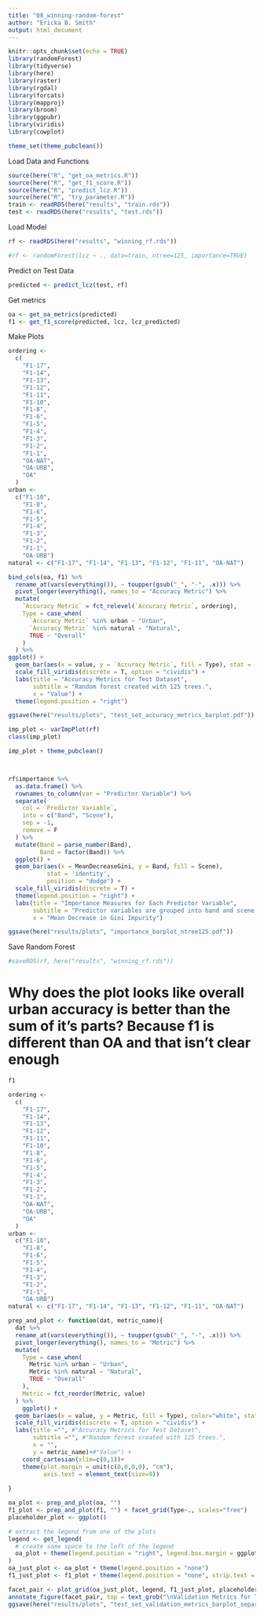 ```yaml
---
title: "08_winning-random-forest"
author: "Ericka B. Smith"
output: html_document
---
```


```r
knitr::opts_chunk$set(echo = TRUE)
library(randomForest)
library(tidyverse)
library(here)
library(raster)
library(rgdal)
library(forcats)
library(mapproj)
library(broom)
library(ggpubr)
library(viridis)
library(cowplot)
```

```r
theme_set(theme_pubclean())
```

Load Data and Functions

```r
source(here("R", "get_oa_metrics.R"))
source(here("R", "get_f1_score.R"))
source(here("R", "predict_lcz.R"))
source(here("R", "try_parameter.R"))
train <- readRDS(here("results", "train.rds"))
test <- readRDS(here("results", "test.rds"))
```

Load Model


```r
rf <- readRDS(here("results", "winning_rf.rds"))
```

```r
#rf <- randomForest(lcz ~ ., data=train, ntree=125, importance=TRUE)
```


Predict on Test Data

```r
predicted <- predict_lcz(test, rf)
```

Get metrics

```r
oa <- get_oa_metrics(predicted)
f1 <- get_f1_score(predicted, lcz, lcz_predicted)
```

Make Plots

```r
ordering <-
  c(
    "F1-17",
    "F1-14",
    "F1-13",
    "F1-12",
    "F1-11",
    "F1-10",
    "F1-8",
    "F1-6",
    "F1-5",
    "F1-4",
    "F1-3",
    "F1-2",
    "F1-1",
    "OA-NAT",
    "OA-URB",
    "OA"
  )
urban <-
  c("F1-10",
    "F1-8",
    "F1-6",
    "F1-5",
    "F1-4",
    "F1-3",
    "F1-2",
    "F1-1",
    "OA-URB")
natural <- c("F1-17", "F1-14", "F1-13", "F1-12", "F1-11", "OA-NAT")

bind_cols(oa, f1) %>%
  rename_at(vars(everything()), ~ toupper(gsub("_", "-", .x))) %>%
  pivot_longer(everything(), names_to = "Accuracy Metric") %>%
  mutate(
    `Accuracy Metric` = fct_relevel(`Accuracy Metric`, ordering),
    Type = case_when(
      `Accuracy Metric` %in% urban ~ "Urban",
      `Accuracy Metric` %in% natural ~ "Natural",
      TRUE ~ "Overall"
    )
  ) %>%
ggplot() +
  geom_bar(aes(x = value, y = `Accuracy Metric`, fill = Type), stat = 'identity') +
  scale_fill_viridis(discrete = T, option = "cividis") +
  labs(title = "Accuracy Metrics for Test Dataset",
       subtitle = "Random forest created with 125 trees.",
       x = "Value") +
  theme(legend.position = "right")

ggsave(here("results/plots", "test_set_accuracy_metrics_barplot.pdf"))
```

```r
imp_plot <- varImpPlot(rf)
class(imp_plot)

imp_plot + theme_pubclean()



rf$importance %>%
  as.data.frame() %>%
  rownames_to_column(var = "Predictor Variable") %>%
  separate(
    col = `Predictor Variable`,
    into = c("Band", "Scene"),
    sep = -1,
    remove = F
  ) %>%
  mutate(Band = parse_number(Band),
         Band = factor(Band)) %>%
  ggplot() +
  geom_bar(aes(x = MeanDecreaseGini, y = Band, fill = Scene),
           stat = 'identity',
           position = "dodge") +
  scale_fill_viridis(discrete = T) +
  theme(legend.position = "right") +
  labs(title = "Importance Measures for Each Predictor Variable",
       subtitle = "Predictor variables are grouped into band and scene. (ntree=125).",
       x = "Mean Decrease in Gini Impurity")

ggsave(here("results/plots", "importance_barplot_ntree125.pdf"))
```

Save Random Forest

```r
#saveRDS(rf, here("results", "winning_rf.rds"))
```

# Why does the plot looks like overall urban accuracy is better than the sum of it's parts? Because f1 is different than OA and that isn't clear enough

```r
f1

```

```r
ordering <-
  c(
    "F1-17",
    "F1-14",
    "F1-13",
    "F1-12",
    "F1-11",
    "F1-10",
    "F1-8",
    "F1-6",
    "F1-5",
    "F1-4",
    "F1-3",
    "F1-2",
    "F1-1",
    "OA-NAT",
    "OA-URB",
    "OA"
  )
urban <-
  c("F1-10",
    "F1-8",
    "F1-6",
    "F1-5",
    "F1-4",
    "F1-3",
    "F1-2",
    "F1-1",
    "OA-URB")
natural <- c("F1-17", "F1-14", "F1-13", "F1-12", "F1-11", "OA-NAT")

prep_and_plot <- function(dat, metric_name){
  dat %>%
  rename_at(vars(everything()), ~ toupper(gsub("_", "-", .x))) %>%
  pivot_longer(everything(), names_to = "Metric") %>%
  mutate(
    Type = case_when(
      Metric %in% urban ~ "Urban",
      Metric %in% natural ~ "Natural",
      TRUE ~ "Overall"
    ),
    Metric = fct_reorder(Metric, value)
  ) %>%
    ggplot() +
  geom_bar(aes(x = value, y = Metric, fill = Type), color="white", stat = 'identity') +
  scale_fill_viridis(discrete = T, option = "cividis") +
  labs(title ="", #"Accuracy Metrics for Test Dataset",
       subtitle ="", #"Random forest created with 125 trees.",
       x = "",
       y = metric_name)+#"Value") +
    coord_cartesian(xlim=c(0,1))+
    theme(plot.margin = unit(c(0,0,0,0), "cm"),
          axis.text = element_text(size=9))
    
}

oa_plot <- prep_and_plot(oa, "")
f1_plot <- prep_and_plot(f1, "") + facet_grid(Type~., scales="free")
placeholder_plot <- ggplot()

# extract the legend from one of the plots
legend <- get_legend(
  # create some space to the left of the legend
  oa_plot + theme(legend.position = "right", legend.box.margin = ggplot2::margin(0, 0, 0, 12))
)
oa_just_plot <- oa_plot + theme(legend.position = "none")
f1_just_plot <- f1_plot + theme(legend.position = "none", strip.text = element_blank())

facet_pair <- plot_grid(oa_just_plot, legend, f1_just_plot, placeholder_plot, nrow=2, rel_widths = c(1, 0.2), rel_heights = c(1.7, 3.1))
annotate_figure(facet_pair, top = text_grob("\nValidation Metrics for Test Dataset", face="bold", size = 14))
ggsave(here("results/plots", "test_set_validation_metrics_barplot_separated.pdf"))
```




